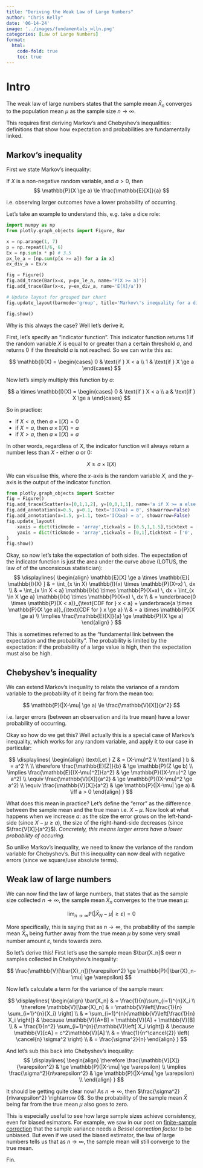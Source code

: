 ```yaml
---
title: "Deriving the Weak Law of Large Numbers"
author: "Chris Kelly"
date: '06-14-24'
image: '../images/fundamentals_wlln.png'
categories: [Law of Large Numbers]
format:
  html:
    code-fold: true
    toc: true
---
```


# Intro

The weak law of large numbers states that the sample mean $\bar{X}_n$ converges to the population mean $\mu$ as the sample size $n \rightarrow \infty$.

This requires first deriving Markov's and Chebyshev's inequalities: definitions that show how expectation and probabilities are fundamentally linked.

## Markov's inequality

First we state Markov's inequality:

:::{.callout-tip title="Markov's inequality"}
If $X$ is a non-negative random variable, and $a > 0$, then
$$
\mathbb{P}(X \ge a) \le \frac{\mathbb{E}[X]}{a}
$$

i.e. observing larger outcomes have a lower probability of occurring.
:::

Let's take an example to understand this, e.g. take a dice role:

```python
import numpy as np
from plotly.graph_objects import Figure, Bar

x = np.arange(1, 7)
p = np.repeat(1/6, 6)
Ex = np.sum(x * p) # 3.5
px_le_a = [np.sum(p[x >= a]) for a in x]
ex_div_a = Ex/x

fig = Figure()
fig.add_trace(Bar(x=x, y=px_le_a, name='P(X >= a)'))
fig.add_trace(Bar(x=x, y=ex_div_a, name='E[X]/a'))

# Update layout for grouped bar chart
fig.update_layout(barmode='group', title='Markov\'s inequality for a dice role', xaxis_title='a (Dice roll)', legend=dict(x=0.67,y=0.95))

fig.show()
```

Why is this always the case? Well let's derive it.

First, let's specify an "indicator function". This indicator function returns $1$ if the random variable $X$ is equal to or greater than a certain threshold $a$, and returns $0$ if the threshold $a$ is not reached. So we can write this as:

$$
\mathbb{I}(X) = 
\begin{cases} 
0 & \text{if } X < a \\ 
1 & \text{if } X \ge a 
\end{cases}
$$

Now let's simply multiply this function by $a$:

$$
a \times \mathbb{I}(X) = 
\begin{cases} 
0 & \text{if } X < a \\ 
a & \text{if } X \ge a 
\end{cases}
$$

So in practice:

* if $X < a$, then $a \times \mathbb{I}(X) = 0$
* if $X = a$, then $a \times \mathbb{I}(X) = a$
* if $X > a$, then $a \times \mathbb{I}(X) = a$

In other words, regardless of $X$, the indicator function will always return a number less than $X$ - either $a$ or $0$:

$$
X \ge a \times \mathbb{I}(X)
$$

We can visualise this, where the $x$-axis is the random variable $X$, and the $y$-axis is the output of the indicator function. 

```python
from plotly.graph_objects import Scatter
fig = Figure()
fig.add_trace(Scatter(x=[0,1,1,2], y=[0,0,1,1], name='a if X >= a else 0', mode='lines', line=dict(width=2)))
fig.add_annotation(x=0.5, y=0.1, text='I(X<a) = 0', showarrow=False)
fig.add_annotation(x=1.5, y=1.1, text='I(X≥a) = a', showarrow=False)
fig.update_layout(
    xaxis = dict(tickmode = 'array',tickvals = [0.5,1,1.5],ticktext = ['X<a', 'X=a', 'X>a']),
    yaxis = dict(tickmode = 'array',tickvals = [0,1],ticktext = ['0', 'a'], range=[-0.1,1.2]),
)
fig.show()
```

Okay, so now let's take the expectation of both sides. The expectation of the indicator function is just the area under the curve above (LOTUS, the law of of the unconsicous statistician):
$$
\displaylines{
\begin{align}
\mathbb{E}[X]
\ge a \times \mathbb{E}[ \mathbb{I}(X) ] 
& = \int_{x \in X} \mathbb{I}(x) \times \mathbb{P}(X=x) \, dx 
\\
& = \int_{x \in X < a} \mathbb{I}(x) \times \mathbb{P}(X=x) \, dx +
    \int_{x \in X \ge a} \mathbb{I}(x) \times \mathbb{P}(X=x) \, dx
\\
& = \underbrace{0 \times \mathbb{P}(X < a)}_{\text{CDF for } x < a} + 
    \underbrace{a \times \mathbb{P}(X \ge a)}_{\text{CDF for } x \ge a}
\\
& = a \times \mathbb{P}(X \ge a)
\\
\implies \frac{\mathbb{E}[X]}{a} \ge \mathbb{P}(X \ge a)
\end{align}
}
$$

This is sometimes referred to as the "fundamental link between the expectation and the probability". The probability is limited by the expectation: if the probability of a large value is high, then the expectation must also be high.

## Chebyshev's inequality

We can extend Markov's inequality to relate the variance of a random variable to the probability of it being far from the mean too:

:::{.callout-tip title="Chebyshev's inequality"}
$$
\mathbb{P}(|X-\mu| \ge a) \le \frac{\mathbb{V}[X]}{a^2} 
$$

i.e. larger errors (between an observation and its true mean) have a lower probability of occurring.
:::

Okay so how do we get this? Well actually this is a special case of Markov's inequality, which works for any random variable, and apply it to our case in particular:

$$
\displaylines{
\begin{align}
\text{Let } Z & = (X-\mu)^2 \\
\text{and } b & = a^2 \\
\\
\therefore \frac{\mathbb{E}[Z]}{b} & \ge \mathbb{P}(Z \ge b) \\
\implies \frac{\mathbb{E}[(X-\mu)^2]}{a^2} & \ge \mathbb{P}((X-\mu)^2 \ge a^2) \\
\equiv \frac{\mathbb{V}[X]}{a^2} & \ge \mathbb{P}((X-\mu)^2 \ge a^2) 
\\
\equiv \frac{\mathbb{V}[X]}{a^2} & \ge \mathbb{P}(|X-\mu| \ge a)
& \iff a > 0
\end{align}
}
$$

What does this mean in practice? Let's define the "error" as the difference between the sample mean and the true mean i.e. $X-\mu$. Now look at what happens when we increase $a$: as the size the error grows on the left-hand-side (since $X-\mu \ge a$), the size of the right-hand-side decreases (since $\frac{V[X]}{a^2}$). *Concretely, this means larger errors have a lower probability of occuring.*

So unlike Markov's inequality, we need to know the variance of the random variable for Chebyshev's. But this inequality can now deal with negative errors (since we square/use absolute terms).

## Weak law of large numbers

We can now find the law of large numbers, that states that as the sample size collected $n \rightarrow \infty$, the sample mean $\bar{X}_n$ converges to the true mean $\mu$:

:::{.callout-tip title="Weak law of large numbers"}
$$
\lim_{n \rightarrow \infty} \mathbb{P}(|\bar{X}_N - \mu| \ge \varepsilon) = 0
$$
::: 

More specifically, this is saying that as $n \rightarrow \infty$, the probability of the sample mean $\bar{X}_n$ being further away from the true mean $\mu$ by some very small number amount $\varepsilon$, tends towards zero.

So let's derive this! First let's use the sample mean $\bar{X_n}$ over $n$ samples collected in Chebyshev's inequality:

$$
\frac{\mathbb{V}[\bar{X}_n]}{\varepsilon^2} \ge \mathbb{P}(|\bar{X}_n-\mu| \ge \varepsilon)
$$

Now let's calculate a term for the variance of the sample mean:

$$
\displaylines{
\begin{align}
\bar{X_n} & = \frac{1}{n}\sum_{i=1}^{n}X_i \\
\therefore \mathbb{V}[\bar{X}_n] 
& = \mathbb{V}\left[\frac{1}{n} \sum_{i=1}^{n}{X_i} \right] \\
& = \sum_{i=1}^{n}{\mathbb{V}\left[\frac{1}{n} X_i \right]} 
& \because \mathbb{V}[A+B] = \mathbb{V}[A] + \mathbb{V}[B] \\
& = \frac{1}{n^2} \sum_{i=1}^{n}{\mathbb{V}\left[ X_i \right]}
& \because \mathbb{V}[cA] = c^2\mathbb{V}[A] \\
& = \frac{1}{n^\cancel{2}} \left( \cancel{n} \sigma^2 \right) \\
& = \frac{\sigma^2}{n}
\end{align}
}
$$

And let's sub this back into Chebyshev's inequality:
$$
\displaylines{
\begin{align}
\therefore \frac{\mathbb{V}[X]}{\varepsilon^2} & \ge \mathbb{P}(|X-\mu| \ge \varepsilon) \\
\implies \frac{\sigma^2}{n\varepsilon^2} & \ge \mathbb{P}(|X-\mu| \ge \varepsilon)
\\
\end{align}
}
$$

It should be getting quite clear now! As $n \rightarrow \infty$, then $\frac{\sigma^2}{n\varepsilon^2} \rightarrow 0$. So the probability of the sample mean $\bar{X}$ being far from the true mean $\mu$ also goes to zero.

This is especially useful to see how large sample sizes achieve consistency, even for biased esimators. For example, we saw in our post on [finite-sample correction](ols_finite_sample_correction.html) that the sample variance needs a *Bessel correction factor* to be unbiased. But even if we used the biased estimator, the law of large numbers tells us that as $n \rightarrow \infty$, the sample mean will still converge to the true mean.

Fin.